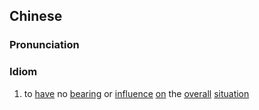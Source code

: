 {{also|无关大体}}
==Chinese==
{{zh-forms|s=无关大体|type=22}}

===Pronunciation===
{{zh-pron
|m=wúguān dàtǐ
|c=mou4 gwaan1 daai6 tai2
|cat=id
}}

===Idiom===
{{zh-idiom}}

# to [[have]] no [[bearing]] or [[influence]] [[on]] the [[overall]] [[situation]]